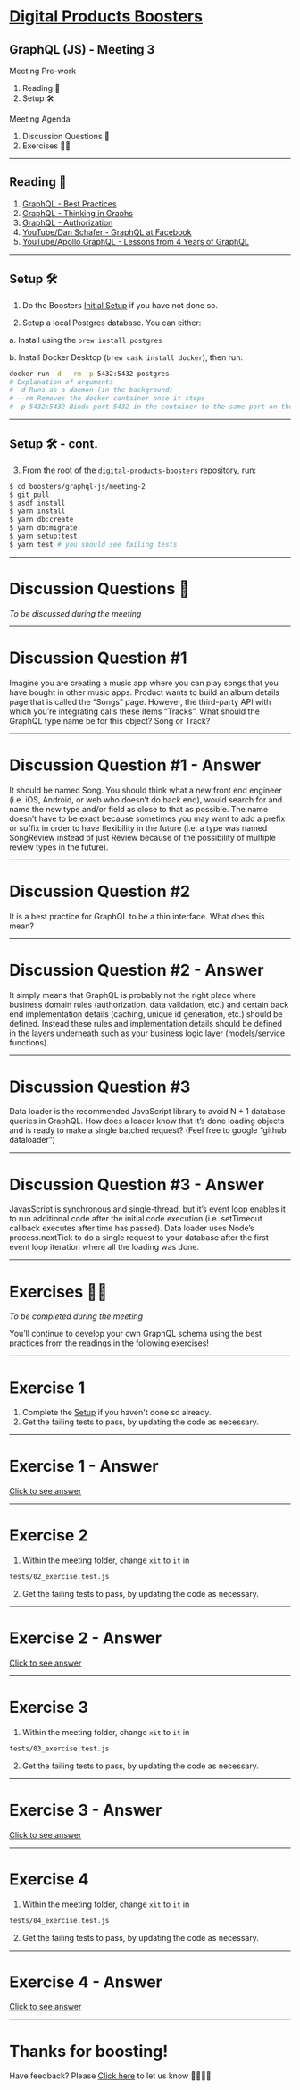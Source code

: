 
# [Digital Products Boosters](https://boosters.intrepid.digital.accenture.com/)

## GraphQL (JS) - Meeting 3

<Split>
  <div>
    <div style={{ "text-align": "left" }}>Meeting Pre-work</div>
    <ol>
      <li>
        <Link to="./1">Reading 📕</Link>
      </li>
      <li>
        <Link to="./2">Setup 🛠</Link>
      </li>
    </ol>
  </div>
  <div>
    <div style={{ "text-align": "left" }}>Meeting Agenda</div>
    <ol>
      <li>
        <Link to="./4">Discussion Questions 🤔</Link>
      </li>
      <li>
        <Link to="./11">Exercises 💪🏼</Link>
      </li>
    </ol>
  </div>
</Split>

---

## Reading 📕

1. [GraphQL - Best Practices](https://graphql.org/learn/best-practices/)
2. [GraphQL - Thinking in Graphs](https://graphql.org/learn/thinking-in-graphs/)
3. [GraphQL - Authorization](https://graphql.org/learn/authorization/)
4. [YouTube/Dan Schafer - GraphQL at Facebook](https://youtu.be/etax3aEe2dA)
5. [YouTube/Apollo GraphQL - Lessons from 4 Years of GraphQL](https://youtu.be/zVNrqo9XGOs)

---

<CodeLayout>

## Setup 🛠

1. Do the Boosters [Initial Setup](https://github.com/Accenture/digital-products-boosters#initial-setup) if you have not done so.

2. Setup a local Postgres database. You can either:
  
  a. Install using the `brew install postgres`

  b. Install Docker Desktop (`brew cask install docker`), then run:

```bash
docker run -d --rm -p 5432:5432 postgres
# Explanation of arguments
# -d Runs as a daemon (in the background)
# --rm Removes the docker container once it stops
# -p 5432:5432 Binds port 5432 in the container to the same port on the host
```

</CodeLayout>

---

<CodeLayout>

## Setup 🛠 - cont.

3. From the root of the `digital-products-boosters` repository, run:

```bash
$ cd boosters/graphql-js/meeting-2
$ git pull
$ asdf install
$ yarn install
$ yarn db:create
$ yarn db:migrate
$ yarn setup:test
$ yarn test # you should see failing tests
```

</CodeLayout>

---

# Discussion Questions 🤔

_To be discussed during the meeting_

---

# Discussion Question #1

Imagine you are creating a music app where you can play songs that you have bought in other music apps. Product wants to build an album details page that is called the “Songs” page. However, the third-party API with which you’re integrating calls these items “Tracks”. What should the GraphQL type name be for this object? Song or Track?

<MinuteTimer minutes={5} isDiscussion />

---

# Discussion Question #1 - Answer

It should be named Song. You should think what a new front end engineer (i.e. iOS, Android, or web who doesn’t do back end), would search for and name the new type and/or field as close to that as possible. The name doesn’t have to be exact because sometimes you may want to add a prefix or suffix in order to have flexibility in the future (i.e. a type was named SongReview instead of just Review because of the possibility of multiple review types in the future).

---

# Discussion Question #2

It is a best practice for GraphQL to be a thin interface. What does this mean?

<MinuteTimer minutes={5} isDiscussion />

---

# Discussion Question #2 - Answer

It simply means that GraphQL is probably not the right place where business domain rules (authorization, data validation, etc.) and certain back end implementation details (caching, unique id generation, etc.) should be defined. Instead these rules and implementation details should be defined in the layers underneath such as your business logic layer (models/service functions).

---

# Discussion Question #3

Data loader is the recommended JavaScript library to avoid N + 1 database queries in GraphQL. How does a loader know that it’s done loading objects and is ready to make a single batched request? (Feel free to google “github dataloader”)

<MinuteTimer minutes={5} isDiscussion />

---

# Discussion Question #3 - Answer

JavasScript is synchronous and single-thread, but it’s event loop enables it to run additional code after the initial code execution (i.e. setTimeout callback executes after time has passed). Data loader uses Node’s process.nextTick to do a single request to your database after the first event loop iteration where all the loading was done.

---

# Exercises 💪🏼

_To be completed during the meeting_

You’ll continue to develop your own GraphQL schema using the best practices from the readings in the following exercises!

---

# Exercise 1

1. Complete the [Setup](/2) if you haven't done so already.
2. Get the failing tests to pass, by updating the code as necessary.

<MinuteTimer minutes={10} />

---

# Exercise 1 - Answer

[Click to see answer]()

---

# Exercise 2

1. Within the meeting folder, change `xit` to `it` in

```bash
tests/02_exercise.test.js
```

2. Get the failing tests to pass, by updating the code as necessary.

<MinuteTimer minutes={10} />

---

# Exercise 2 - Answer

[Click to see answer]()

---

# Exercise 3

1. Within the meeting folder, change `xit` to `it` in

```bash
tests/03_exercise.test.js
```

2. Get the failing tests to pass, by updating the code as necessary.

<MinuteTimer minutes={10} />

---

# Exercise 3 - Answer

[Click to see answer]()

---

# Exercise 4

1. Within the meeting folder, change `xit` to `it` in

```bash
tests/04_exercise.test.js
```

2. Get the failing tests to pass, by updating the code as necessary.

<MinuteTimer minutes={10} />

---

# Exercise 4 - Answer

[Click to see answer]()

---

# Thanks for boosting!

Have feedback? Please [Click here](https://github.com/Accenture/digital-products-boosters/issues/new?assignees=&labels=&template=feedback.md&title=%5BFEEDBACK%5D) to let us know 🙇‍♀️🙇‍♂️
